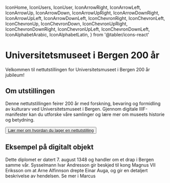   IconHome,
  IconUsers,
  IconUser,
  IconArrowRight,
  IconArrowLeft,
  IconArrowUp,
  IconArrowDown,
  IconArrowUpRight,
  IconArrowDownRight,
  IconArrowUpLeft,
  IconArrowDownLeft,
  IconChevronRight,
  IconChevronLeft,
  IconChevronUp,
  IconChevronDown,
  IconChevronUpRight,
  IconChevronDownRight,
  IconChevronUpLeft,
  IconChevronDownLeft,
  IconAlphabetArabic,
  IconAlphabetLatin,
} from '@tabler/icons-react'

# Universitetsmuseet i Bergen 200 år

Velkommen til nettutstillingen for Universitetsmuseet i Bergen 200 år jubileum!

## Om utstillingen

Denne nettutstillingen feirer 200 år med forskning, bevaring og formidling av kulturarv ved Universitetsmuseet i Bergen. Gjennom digitale IIIF-manifester kan du utforske våre samlinger og lære mer om museets historie og betydning.

<Button size="lg" className="my-4">
  <a href="/dokumentasjon">
    Lær mer om hvordan du lager en nettutstilling
  </a>
</Button>

## Eksempel på digitalt objekt

<Work manifest="ubb-diplom-0034">
  <Work.Description>
    Dette diplomet er datert 7. august 1348 og handler om et drap i Bergen samme vår. 
    Sysselmann Ivar Andresson gir beskjed til kong Magnus VII Eriksson om at Arne Alfinnson 
    drepte Einar Auga, og gir en detaljert beskrivelse av hendelsen.
  </Work.Description>
  <Work.Link href="https://marcus.uib.no/instance/charter/ubb-diplom-0034.html">
    Se mer i Marcus
  </Work.Link>
</Work>
